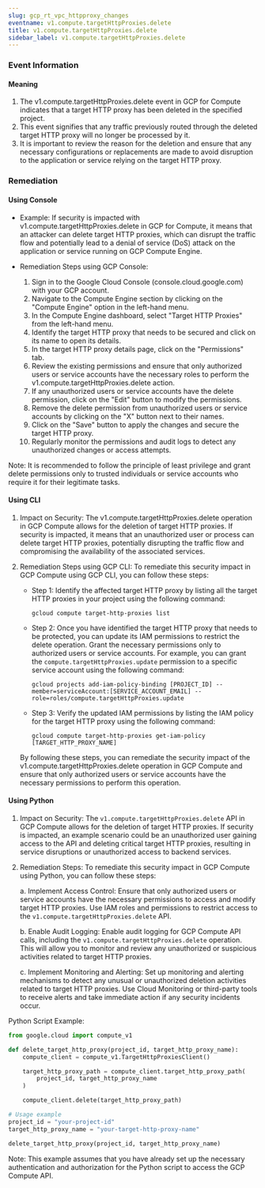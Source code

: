 ```yaml
--- 
slug: gcp_rt_vpc_httpproxy_changes
eventname: v1.compute.targetHttpProxies.delete
title: v1.compute.targetHttpProxies.delete
sidebar_label: v1.compute.targetHttpProxies.delete
---
```

                       
### Event Information

#### Meaning

1. The v1.compute.targetHttpProxies.delete event in GCP for Compute indicates that a target HTTP proxy has been deleted in the specified project.
2. This event signifies that any traffic previously routed through the deleted target HTTP proxy will no longer be processed by it.
3. It is important to review the reason for the deletion and ensure that any necessary configurations or replacements are made to avoid disruption to the application or service relying on the target HTTP proxy.

### Remediation

#### Using Console

- Example: If security is impacted with v1.compute.targetHttpProxies.delete in GCP for Compute, it means that an attacker can delete target HTTP proxies, which can disrupt the traffic flow and potentially lead to a denial of service (DoS) attack on the application or service running on GCP Compute Engine.

- Remediation Steps using GCP Console:
  1. Sign in to the Google Cloud Console (console.cloud.google.com) with your GCP account.
  2. Navigate to the Compute Engine section by clicking on the "Compute Engine" option in the left-hand menu.
  3. In the Compute Engine dashboard, select "Target HTTP Proxies" from the left-hand menu.
  4. Identify the target HTTP proxy that needs to be secured and click on its name to open its details.
  5. In the target HTTP proxy details page, click on the "Permissions" tab.
  6. Review the existing permissions and ensure that only authorized users or service accounts have the necessary roles to perform the v1.compute.targetHttpProxies.delete action.
  7. If any unauthorized users or service accounts have the delete permission, click on the "Edit" button to modify the permissions.
  8. Remove the delete permission from unauthorized users or service accounts by clicking on the "X" button next to their names.
  9. Click on the "Save" button to apply the changes and secure the target HTTP proxy.
  10. Regularly monitor the permissions and audit logs to detect any unauthorized changes or access attempts.

Note: It is recommended to follow the principle of least privilege and grant delete permissions only to trusted individuals or service accounts who require it for their legitimate tasks.

#### Using CLI

1. Impact on Security: The v1.compute.targetHttpProxies.delete operation in GCP Compute allows for the deletion of target HTTP proxies. If security is impacted, it means that an unauthorized user or process can delete target HTTP proxies, potentially disrupting the traffic flow and compromising the availability of the associated services.

2. Remediation Steps using GCP CLI: To remediate this security impact in GCP Compute using GCP CLI, you can follow these steps:

   - Step 1: Identify the affected target HTTP proxy by listing all the target HTTP proxies in your project using the following command:
     ```
     gcloud compute target-http-proxies list
     ```

   - Step 2: Once you have identified the target HTTP proxy that needs to be protected, you can update its IAM permissions to restrict the delete operation. Grant the necessary permissions only to authorized users or service accounts. For example, you can grant the `compute.targetHttpProxies.update` permission to a specific service account using the following command:
     ```
     gcloud projects add-iam-policy-binding [PROJECT_ID] --member=serviceAccount:[SERVICE_ACCOUNT_EMAIL] --role=roles/compute.targetHttpProxies.update
     ```

   - Step 3: Verify the updated IAM permissions by listing the IAM policy for the target HTTP proxy using the following command:
     ```
     gcloud compute target-http-proxies get-iam-policy [TARGET_HTTP_PROXY_NAME]
     ```

   By following these steps, you can remediate the security impact of the v1.compute.targetHttpProxies.delete operation in GCP Compute and ensure that only authorized users or service accounts have the necessary permissions to perform this operation.

#### Using Python

1. Impact on Security: The `v1.compute.targetHttpProxies.delete` API in GCP Compute allows for the deletion of target HTTP proxies. If security is impacted, an example scenario could be an unauthorized user gaining access to the API and deleting critical target HTTP proxies, resulting in service disruptions or unauthorized access to backend services.

2. Remediation Steps: To remediate this security impact in GCP Compute using Python, you can follow these steps:

   a. Implement Access Control: Ensure that only authorized users or service accounts have the necessary permissions to access and modify target HTTP proxies. Use IAM roles and permissions to restrict access to the `v1.compute.targetHttpProxies.delete` API.

   b. Enable Audit Logging: Enable audit logging for GCP Compute API calls, including the `v1.compute.targetHttpProxies.delete` operation. This will allow you to monitor and review any unauthorized or suspicious activities related to target HTTP proxies.

   c. Implement Monitoring and Alerting: Set up monitoring and alerting mechanisms to detect any unusual or unauthorized deletion activities related to target HTTP proxies. Use Cloud Monitoring or third-party tools to receive alerts and take immediate action if any security incidents occur.

Python Script Example:
```python
from google.cloud import compute_v1

def delete_target_http_proxy(project_id, target_http_proxy_name):
    compute_client = compute_v1.TargetHttpProxiesClient()

    target_http_proxy_path = compute_client.target_http_proxy_path(
        project_id, target_http_proxy_name
    )

    compute_client.delete(target_http_proxy_path)

# Usage example
project_id = "your-project-id"
target_http_proxy_name = "your-target-http-proxy-name"

delete_target_http_proxy(project_id, target_http_proxy_name)
```

Note: This example assumes that you have already set up the necessary authentication and authorization for the Python script to access the GCP Compute API.


 